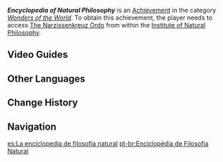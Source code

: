 {{Achievement Infobox
|id           = 81344
|order id     = 1330
|category     = Wonders of the World
|description  = Use the glass wall and an indecipherable book to discover the gathering place of an old society.
|requirements = Access [[the Narzissenkreuz Ordo]]
|primogems    = 5
|tracking     = 
|topic        = 
|type         = Quest
|quest        = 
|hidden       = 1
}}
'''''Encyclopedia of Natural Philosophy''''' is an [[Achievement]] in the category ''[[Wonders of the World]]''. To obtain this achievement, the player needs to access [[The Narzissenkreuz Ordo]] from within the [[Institute of Natural Philosophy]].
<!--
==Gameplay Notes==
*
-->
==Video Guides==
{{EVT
|video1   = https://youtu.be/kDTWU-ao6Js
|caption1 = Hidden Achievement: Encyclopedia of Natural Philosophy
}}

==Other Languages==
{{Other Languages
|en      = Encyclopedia of Natural Philosophy
|zhs     = 自然哲学百科全书
|zhs_rm  = Zìrán Zhéxué Bǎikē-quánshū
|zht     = 自然哲學百科全書
|zht_rm  = Zìrán Zhéxué Bǎikē-quánshū
|zh_tl   = Encyclopedia of Natural Philosophy
|ja      = 自然哲学百科事典
|ja_rm   = Shizen Tetsugaku Hyakka Jiten
|ja_tl   = 
|ko      = 자연철학 백과사전
|ko_tl   = Nature Philosophy Encyclopedia
|es      = La enciclopedia de filosofía natural
|es_tl   = Encyclopedia of Natural Philosophy
|fr      = Encyclopédie de philosophie naturelle
|fr_tl   = Encyclopedia of Natural Philosophy
|ru      = Энциклопедия натурфилософии
|ru_tl   = Encyclopedia of Natural Philosophy
|th      = สารานุกรมปรัชญาธรรมชาติ
|th_rm   = 
|th_tl   = 
|vi      = Bách Khoa Toàn Thư Triết Học Tự Nhiên
|vi_tl   = 
|de      = Enzyklopädie der Naturphilosophie
|de_tl   = Encyclopedia of Natural Philosophy
|id      = Ensiklopedia Filsafat Alam
|id_tl   = Encyclopedia of Natural Philosophy
|pt      = Enciclopédia de Filosofia Natural
|pt_tl   = 
|tr      = Doğa Felsefesi Ansiklopedisi
|tr_tl   = Natural Philosophy Encyclopedia
|it      = Enciclopedia di Filosofia Naturale
|it_tl   = Encyclopedia of Natural Philosophy
}}

==Change History==
{{Change History|4.0}}

==Navigation==
{{Achievement Navbox}}

[[es:La enciclopedia de filosofía natural]]
[[pt-br:Enciclopédia de Filosofia Natural]]